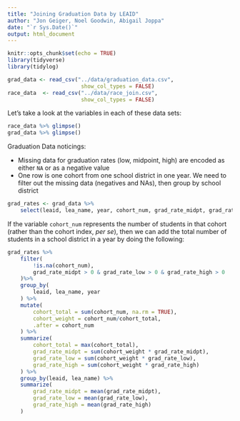 ```yaml
---
title: "Joining Graduation Data by LEAID"
author: "Jon Geiger, Noel Goodwin, Abigail Joppa"
date: "`r Sys.Date()`"
output: html_document
---
```


```r
knitr::opts_chunk$set(echo = TRUE)
library(tidyverse)
library(tidylog)
```

```r
grad_data <- read_csv("../data/graduation_data.csv", 
                       show_col_types = FALSE)
race_data  <- read_csv("../data/race_join.csv", 
                       show_col_types = FALSE)
```

Let's take a look at the variables in each of these data sets: 
```r
race_data %>% glimpse()
grad_data %>% glimpse()
```

Graduation Data noticings: 

- Missing data for graduation rates (low, midpoint, high) are encoded as either `NA` or as a negative value
- One row is one cohort from one school district in one year. We need to filter out the missing data (negatives and NAs), then group by school district

```r
grad_rates <- grad_data %>% 
    select(leaid, lea_name, year, cohort_num, grad_rate_midpt, grad_rate_low, grad_rate_high) 
```

If the variable `cohort_num` represents the number of students in that cohort (rather than the cohort index, *per se*), then we can add the total number of students in a school district in a year by doing the following: 

```r
grad_rates %>% 
    filter(
        !is.na(cohort_num),
        grad_rate_midpt > 0 & grad_rate_low > 0 & grad_rate_high > 0
    )%>%
    group_by(
        leaid, lea_name, year
    ) %>% 
    mutate(
        cohort_total = sum(cohort_num, na.rm = TRUE),
        cohort_weight = cohort_num/cohort_total,
        .after = cohort_num
    ) %>% 
    summarize(
        cohort_total = max(cohort_total), 
        grad_rate_midpt = sum(cohort_weight * grad_rate_midpt), 
        grad_rate_low = sum(cohort_weight * grad_rate_low), 
        grad_rate_high = sum(cohort_weight * grad_rate_high)
    ) %>% 
    group_by(leaid, lea_name) %>%
    summarize(
        grad_rate_midpt = mean(grad_rate_midpt), 
        grad_rate_low = mean(grad_rate_low), 
        grad_rate_high = mean(grad_rate_high)
    )
```

